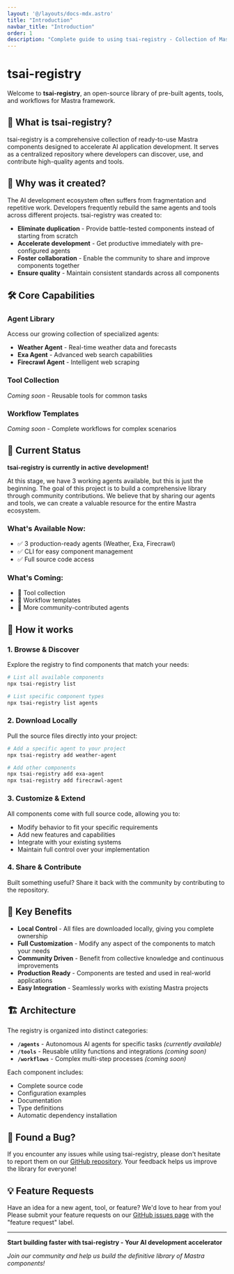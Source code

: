 ```yaml
---
layout: '@/layouts/docs-mdx.astro'
title: "Introduction"
navbar_title: "Introduction"
order: 1
description: "Complete guide to using tsai-registry - Collection of Mastra agents and tools"
---
```


# tsai-registry

Welcome to **tsai-registry**, an open-source library of pre-built agents, tools, and workflows for Mastra framework.

## 🎯 What is tsai-registry?

tsai-registry is a comprehensive collection of ready-to-use Mastra components designed to accelerate AI application development. It serves as a centralized repository where developers can discover, use, and contribute high-quality agents and tools.

## 🚀 Why was it created?

The AI development ecosystem often suffers from fragmentation and repetitive work. Developers frequently rebuild the same agents and tools across different projects. tsai-registry was created to:

- **Eliminate duplication** - Provide battle-tested components instead of starting from scratch
- **Accelerate development** - Get productive immediately with pre-configured agents
- **Foster collaboration** - Enable the community to share and improve components together
- **Ensure quality** - Maintain consistent standards across all components

## 🛠️ Core Capabilities

### Agent Library
Access our growing collection of specialized agents:
- **Weather Agent** - Real-time weather data and forecasts
- **Exa Agent** - Advanced web search capabilities
- **Firecrawl Agent** - Intelligent web scraping

### Tool Collection
*Coming soon* - Reusable tools for common tasks

### Workflow Templates
*Coming soon* - Complete workflows for complex scenarios

## 🚧 Current Status

**tsai-registry is currently in active development!**

At this stage, we have 3 working agents available, but this is just the beginning. The goal of this project is to build a comprehensive library through community contributions. We believe that by sharing our agents and tools, we can create a valuable resource for the entire Mastra ecosystem.

### What's Available Now:
- ✅ 3 production-ready agents (Weather, Exa, Firecrawl)
- ✅ CLI for easy component management
- ✅ Full source code access

### What's Coming:
- 🔄 Tool collection
- 🔄 Workflow templates
- 🔄 More community-contributed agents

## 🔧 How it works

### 1. Browse & Discover
Explore the registry to find components that match your needs:

```bash
# List all available components
npx tsai-registry list

# List specific component types
npx tsai-registry list agents
```

### 2. Download Locally
Pull the source files directly into your project:

```bash
# Add a specific agent to your project
npx tsai-registry add weather-agent

# Add other components
npx tsai-registry add exa-agent
npx tsai-registry add firecrawl-agent
```

### 3. Customize & Extend
All components come with full source code, allowing you to:
- Modify behavior to fit your specific requirements
- Add new features and capabilities
- Integrate with your existing systems
- Maintain full control over your implementation

### 4. Share & Contribute
Built something useful? Share it back with the community by contributing to the repository.

## 🌟 Key Benefits

- **Local Control** - All files are downloaded locally, giving you complete ownership
- **Full Customization** - Modify any aspect of the components to match your needs
- **Community Driven** - Benefit from collective knowledge and continuous improvements
- **Production Ready** - Components are tested and used in real-world applications
- **Easy Integration** - Seamlessly works with existing Mastra projects

## 🏗️ Architecture

The registry is organized into distinct categories:

- **`/agents`** - Autonomous AI agents for specific tasks *(currently available)*
- **`/tools`** - Reusable utility functions and integrations *(coming soon)*
- **`/workflows`** - Complex multi-step processes *(coming soon)*

Each component includes:
- Complete source code
- Configuration examples
- Documentation
- Type definitions
- Automatic dependency installation

## 🐛 Found a Bug?

If you encounter any issues while using tsai-registry, please don't hesitate to report them on our [GitHub repository](https://github.com/aidalinfo/tsai-registry/issues). Your feedback helps us improve the library for everyone!

## 💡 Feature Requests

Have an idea for a new agent, tool, or feature? We'd love to hear from you! Please submit your feature requests on our [GitHub issues page](https://github.com/aidalinfo/tsai-registry/issues) with the "feature request" label.

---

**Start building faster with tsai-registry - Your AI development accelerator**

*Join our community and help us build the definitive library of Mastra components!*
